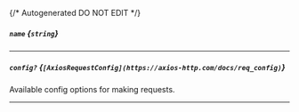 {/* Autogenerated DO NOT EDIT  */}
##### `name` *{`string`}*

---
##### `config?` *{`[AxiosRequestConfig](https://axios-http.com/docs/req_config)`}*
Available config options for making requests.

---
